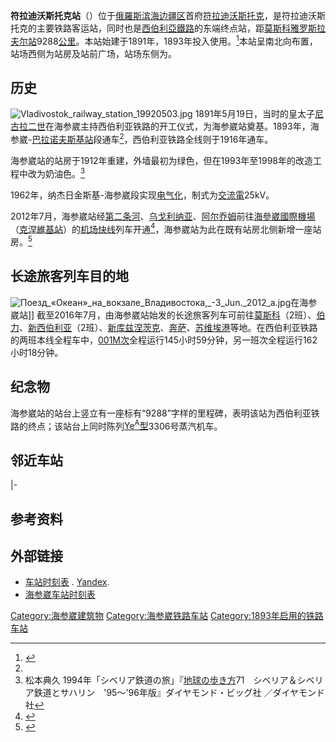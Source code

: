 {{NoteTA|G1=Railway
|1=zh-cn:海参崴站;zh-tw:海參崴車站;zh-hk:海參崴站}}
{{Infobox Station
|BoxWidth = 302px
|Title = 符拉迪沃斯托克站
|SubTitle = 
|EngTitle = {{lang|ru|Станция Владивосток}}
|EngSubTitle = {{lang|ru|Владивосток Железнодорожный вокзал }}
|linecolour = #DA4216
|ImageName = Vladivostok Railway station P8050426 2200.jpg
|ImageSize = 290px
|ImageCaption = 站前广场
|ImagePadding = 0
|Code = 980003<ref name="справочник">{{Cite web |url=http://cargo.rzd.ru/cargostation/public/ru?STRUCTURE_ID=5101&layer_id=4829&refererLayerId=4821&id=20179 |title=Справочник станций РЖД |accessdate=2016-10-04 |archive-date=2016-11-19 |archive-url=https://web.archive.org/web/20161119182924/http://cargo.rzd.ru/cargostation/public/ru?STRUCTURE_ID=5101&layer_id=4829&refererLayerId=4821&id=20179 |dead-url=no }}</ref>
|Operator = [[File:Russian_Railways_Logo.svg|25px]] [[俄罗斯铁路|俄罗斯铁路]]
|Owned = [[远东铁路局|远东铁路局]]
|Line = [[西伯利亞鐵路|西伯利亞鐵路]]
|Place = [[符拉迪沃斯托克|符拉迪沃斯托克]][[金角湾_(海参崴)|金角湾]]西侧
|Coord = {{coord|43|6|40.18|N|131|52|53.58|E|region:RU_type:railwaystation|display=inline,title}}
|Style = 地面站
|Hall Style = 
|PlatformType = 1個[[側式月台|側式月台]]、3個[[島式月台|島式月台]]
|PlatformNumber = 4
|TrackNum = 8
|Interchange = 
|ExitNumber = 
|StartDate = 1893年<ref name="дата открытия">Железнодорожные станции СССР. Справочник. — М., Транспорт, 1981</ref>
|Elevation = 
|Depth = 
|Architect = 弗·科诺瓦洛夫
|connection ='''[[巴士|巴士]]'''：6д、7т、13д、31、39д、45、45к、49、57、59、60、61、62、81、83т、99、106、107、111、112、114т
|yearly ridership = 
|daily ridership = 
|OPENHOURS = 
|Hours = 
|Time First = 
|Time First WD = 
|Time Last WD = 
|Time First WE = 
|Time Last WE = 
|Time Last = 
|Time Night Train = 
}}
'''符拉迪沃斯托克站'''（{{lang-rus|Станция Владивостока|Stantsiya Vladivostoka}}）位于[[俄羅斯|俄羅斯]][[滨海边疆区|滨海边疆区]]首府[[符拉迪沃斯托克|符拉迪沃斯托克]]，是符拉迪沃斯托克的主要铁路客运站，同时也是[[西伯利亞鐵路|西伯利亞鐵路]]的东端终点站，距[[莫斯科|莫斯科]][[雅罗斯拉夫尔站|雅罗斯拉夫尔站]]9288[[公里|公里]]。本站始建于1891年，1893年投入使用。<ref name="электрификация">{{Cite web |url=http://parovoz.com/history/electrification/1961-63.php |title=История электрификации железных дорог СССР |accessdate=2016-10-04 |archive-date=2016-10-01 |archive-url=https://web.archive.org/web/20161001054847/http://parovoz.com/history/electrification/1961-63.php |dead-url=no }}</ref>本站呈南北向布置，站场西侧为站房及站前广场，站场东侧为{{link-ru|符拉迪沃斯托克港|Владивостокский морской торговый порт}}。

== 历史 ==
[[File:Vladivostok_railway_station_19920503.jpg|thumb]]
1891年5月19日，当时的皇太子[[尼古拉二世_(俄罗斯)|尼古拉二世]]在海参崴主持西伯利亚铁路的开工仪式，为海参崴站奠基。1893年，海参崴-[[巴拉诺夫斯基站|巴拉诺夫斯基站]]段通车<ref name="дата открытия" />，西伯利亚铁路全线则于1916年通车。

海参崴站的站房于1912年重建，外墙最初为绿色，但在1993年至1998年的改造工程中改为奶油色。<ref>松本典久 1994年「シベリア鉄道の旅」『[[地球の歩き方|地球の歩き方]]71　シベリア＆シベリア鉄道とサハリン　'95～'96年版』ダイヤモンド・ビッグ社 ／ダイヤモンド社</ref>

1962年，纳杰日金斯基-海参崴段实现[[电气化|电气化]]，制式为[[交流電|交流電]]25kV。

2012年7月，海参崴站经[[第二条河站|第二条河]]、[[乌戈利纳亚站|乌戈利纳亚]]、[[阿尔乔姆站|阿尔乔姆]]前往[[海參崴國際機場|海參崴國際機場]]（[[克涅維基站|克涅維基站]]）的[[机场快线_(俄罗斯)|机场快线]]列车开通<ref>{{cite web|url=http://aeroexpress.ru/en/press_releases/news20090432.html|title=Travel on the Vladivostok Aeroexpress for RUB 20|publisher=Aeroexpress|date=2012-07-09|accessdate=2016-10-04|deadurl=yes|archiveurl=https://web.archive.org/web/20160331154722/https://aeroexpress.ru/en/press_releases/news20090432.html|archivedate=2016-03-31}}</ref>，海参崴站为此在既有站房北侧新增一座站房。<ref>{{cite news|url=http://primamedia.ru/news/primorye/29.06.2012/213639/noviy-vokzal-aeroekspressa-vo-vladivostoke-gotov-k-torzhestvennomu-otkritiyu-dmitr.html|title=Новый вокзал аэроэкспресса во Владивостоке посетит премьер-министр РФ Дмитрий Медведев|publisher=PrimaMedia|date=2012-06-29|accessdate=2016-10-04|archive-date=2014-08-02|archive-url=https://web.archive.org/web/20140802220234/http://primamedia.ru/news/primorye/29.06.2012/213639/noviy-vokzal-aeroekspressa-vo-vladivostoke-gotov-k-torzhestvennomu-otkritiyu-dmitr.html|dead-url=no}}</ref>

== 长途旅客列车目的地 ==
[[File:Поезд_«Океан»_на_вокзале_Владивостока,_-3_Jun._2012_a.jpg|thumb]]在海参崴站]]
截至2016年7月，由海参崴站始发的长途旅客列车可前往[[莫斯科|莫斯科]]（2班）、[[伯力|伯力]]、[[新西伯利亚|新西伯利亚]]（2班）、[[新库兹涅茨克|新库兹涅茨克]]、[[奔萨|奔萨]]、[[苏维埃港|苏维埃港]]等地。在西伯利亚铁路的两班本线全程车中，[[俄罗斯号列车|001М次]]全程运行145小时59分钟，另一班{{lang|ru|099Э}}次全程运行162小时18分钟。

== 纪念物 ==
海参崴站的站台上竖立有一座标有“9288”字样的里程碑，表明该站为西伯利亚铁路的终点；该站台上同时陈列[[Ye型蒸汽机车|Ye<sup>A</sup>型]]3306号蒸汽机车。
{{gallery
|width=200
|File:Duha ve Vladivostoku.jpg|海参崴站的站场
|File:Паровоз ЕА-3306 Владивосток ф2.JPG|海参崴站内展示的{{lang|ru|Е<sup>А</sup>}}-3306号蒸汽机车，可见机场快线站房
|File:Vladivostok distencemonument.JPG|站内的9288公里里程碑
|File:Western terminus of the Trans-Siberian Railroad, Vladivostok.JPEG|站场（1992年）
|File:Владивосток железнодорожный вокзал Зал ожидания.JPG|候车室（2014年）
}}

== 邻近车站 ==
{{Start rail box|[[File:Russian_Railways_Logo.svg|25px]] [[俄罗斯铁路|俄罗斯铁路]]}}
{{s-inop|{{link-ru|第一条河站|Первая Речка (станция)}}|[[雅罗斯拉夫尔站|莫斯科]]方向}}
{{s-line|[[西伯利亞鐵路|西伯利亞鐵路]]<br />← 5km 海参崴站 {{0}}{{0}}{{0}} {{0}}{{0}}||#DA4216}}
{{terminus}}
|-
{{s-inop|[[第二条河站|第二条河站]]|[[克涅維基站|海参崴国际机场]]方向}}
{{s-line|[[机场快线_(俄罗斯)|机场快线]]<br /> {{0}}{{0}}{{0}} 海参崴站 {{0}}{{0}}{{0}}||#DA4216}}
{{terminus}}
{{end box}}

== 参考资料 ==
{{reflist}}

== 外部链接 ==
{{Commonscat|Vladivostok railway station}}
*[https://rasp.yandex.ru/station/9608404 车站时刻表] {{Wayback|url=https://rasp.yandex.ru/station/9608404 |date=20171028201304 }}. [[Yandex|Yandex]].{{ru icon}}
*[http://www.tutu.ru/poezda/station_d.php?nnst=2034130 海参崴车站时刻表] {{Wayback|url=http://www.tutu.ru/poezda/station_d.php?nnst=2034130 |date=20160909042232 }}{{ru icon}}
[[Category:海参崴建筑物|Category:海参崴建筑物]]
[[Category:海参崴铁路车站|Category:海参崴铁路车站]]
[[Category:1893年启用的铁路车站|Category:1893年启用的铁路车站]]